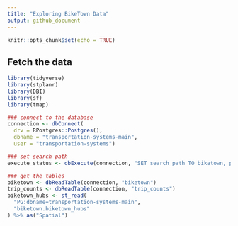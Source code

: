 ```yaml
---
title: "Exploring BikeTown Data"
output: github_document
---
```


```r
knitr::opts_chunk$set(echo = TRUE)
```

## Fetch the data
```r
library(tidyverse)
library(stplanr)
library(DBI)
library(sf)
library(tmap)

### connect to the database
connection <- dbConnect(
  drv = RPostgres::Postgres(),
  dbname = "transportation-systems-main",
  user = "transportation-systems")

### set search path
execute_status <- dbExecute(connection, "SET search_path TO biketown, public;")

### get the tables
biketown <- dbReadTable(connection, "biketown")
trip_counts <- dbReadTable(connection, "trip_counts")
biketown_hubs <- st_read(
  "PG:dbname=transportation-systems-main",
  "biketown.biketown_hubs"
) %>% as("Spatial")
```
